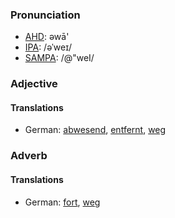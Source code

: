 ===Pronunciation===
*[[w:AHD|AHD]]: əwā'
*[[w:IPA|IPA]]: /əˈweɪ/
*[[w:SAMPA|SAMPA]]: /@"weI/
===Adjective===
====Translations====
*German: [[abwesend]], [[entfernt]], [[weg]]
===Adverb===
====Translations====
*German: [[fort]], [[weg]]